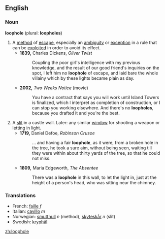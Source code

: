 ==English==

===Noun===
'''loophole''' (plural: '''loopholes''')

# A [[method]] of [[escape]], especially an [[ambiguity]] or [[exception]] in a rule that can be [[exploit]]ed in order to avoid its effect.
#*'''1839,''' Charles Dickens, ''Oliver Twist''
#*:Coupling the poor girl's intelligence with my previous knowledge, and the result of our good friend's inquiries on the spot, I left him no '''loophole''' of escape, and laid bare the whole villainy which by these lights became plain as day.
#*'''2002,''' ''Two Weeks Notice'' (movie)
#*:You have a contract that says you will work until Island Towers is finalized, which I interpret as completion of construction, or I can stop you working elsewhere. And there's no '''loopholes''', because you drafted it and you're the best.
# A [[slit]] in a castle wall.  Later: any similar [[window]] for shooting a weapon or letting in light.
#*'''1719,''' Daniel Defoe, ''Robinson Crusoe''
#*:... and having a fair '''loophole''', as it were, from a broken hole in the tree, he took a sure aim, without being seen, waiting till they were within about thirty yards of the tree, so that he could not miss.
#*'''1809,''' Maria Edgeworth, ''The Absentee''
#*:There was a '''loophole''' in this wall, to let the light in, just at the height of a person's head, who was sitting near the chimney.

===Translations===
*French: [[faille]] ''f''
*Italian: [[cavillo]] ''m''
*Norwegian: [[smutthull]] ''n'' (method), [[skyteskår]] ''n'' (slit)
*Swedish: [[kryphål]]

[[zh:loophole]]